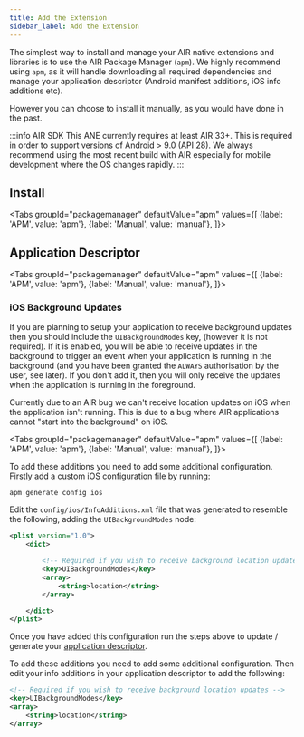 ```yaml
---
title: Add the Extension
sidebar_label: Add the Extension
---
```






The simplest way to install and manage your AIR native extensions and libraries is to use the AIR Package Manager (`apm`). We highly recommend using `apm`, as it will handle downloading all required dependencies and manage your application descriptor (Android manifest additions, iOS info additions etc).

However you can choose to install it manually, as you would have done in the past. 


:::info AIR SDK
This ANE currently requires at least AIR 33+. This is required in order to support versions of Android > 9.0 (API 28). We always recommend using the most recent build with AIR especially for mobile development where the OS changes rapidly.
:::


## Install

<Tabs
  groupId="packagemanager"
  defaultValue="apm"
  values={[
    {label: 'APM', value: 'apm'},
    {label: 'Manual', value: 'manual'},
  ]}>

  <TabItem value="apm" >
	<InstallAPM/>
  </TabItem>
  <TabItem value="manual" >
	<InstallManual/>
  </TabItem>
  
</Tabs>


## Application Descriptor

<Tabs
  groupId="packagemanager"
  defaultValue="apm"
  values={[
    {label: 'APM', value: 'apm'},
    {label: 'Manual', value: 'manual'},
  ]}>

  <TabItem value="apm" >
	<AppDescriptorAPM/>
  </TabItem>
  <TabItem value="manual" >
	<AppDescriptorManual/>
  </TabItem>
  
</Tabs>


### iOS Background Updates

If you are planning to setup your application to receive background updates then you should include the `UIBackgroundModes` key, (however it is not required). If it is enabled, you will be able to receive updates in the background to trigger an event when your application is running in the background (and you have been granted the `ALWAYS` authorisation by the user, see later). If you don't add it, then you will only receive the updates when the application is running in the foreground. 

Currently due to an AIR bug we can't receive location updates on iOS when the application isn't running. This is due to a bug where AIR applications cannot "start into the background" on iOS.


<Tabs
  groupId="packagemanager"
  defaultValue="apm"
  values={[
    {label: 'APM', value: 'apm'},
    {label: 'Manual', value: 'manual'},
  ]}>

  <TabItem value="apm" >
  
To add these additions you need to add some additional configuration. Firstly add a custom iOS configuration file by running:

```
apm generate config ios
```

Edit the `config/ios/InfoAdditions.xml` file that was generated to resemble the following, adding the `UIBackgroundModes` node:

```xml
<plist version="1.0">
    <dict>

		<!-- Required if you wish to receive background location updates -->
		<key>UIBackgroundModes</key>
		<array>
			<string>location</string>
		</array>

    </dict>
</plist>
```

Once you have added this configuration run the steps above to update / generate your [application descriptor](#application-descriptor).


  </TabItem>
  <TabItem value="manual" >

To add these additions you need to add some additional configuration. Then edit your info additions in your application descriptor to add the following: 

```xml
<!-- Required if you wish to receive background location updates -->
<key>UIBackgroundModes</key>
<array>
	<string>location</string>
</array>
```

  </TabItem>
  
</Tabs>





